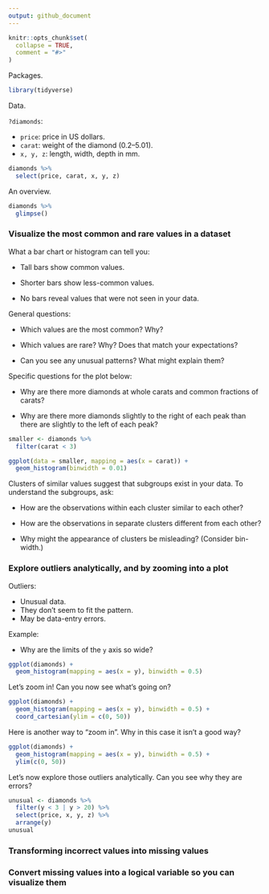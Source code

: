 ```yaml
---
output: github_document
---
```


```r
knitr::opts_chunk$set(
  collapse = TRUE,
  comment = "#>"
)
```

Packages.

```r
library(tidyverse)
```

Data.

`?diamonds`:

* `price`: price in US dollars.
* `carat`: weight of the diamond (0.2–5.01).
* `x, y, z`: length, width, depth in mm.

```r
diamonds %>% 
  select(price, carat, x, y, z)
```

An overview.

```r
diamonds %>% 
  glimpse()
```

### Visualize the most common and rare values in a dataset

What a bar chart or histogram can tell you:

* Tall bars show common values.

* Shorter bars show less-common values. 

* No bars reveal values that were not seen in your data.

General questions:

* Which values are the most common? Why?

* Which values are rare? Why? Does that match your expectations?

* Can you see any unusual patterns? What might explain them?

Specific questions for the plot below:

* Why are there more diamonds at whole carats and common fractions of carats?

* Why are there more diamonds slightly to the right of each peak than there are
slightly to the left of each peak?

```r
smaller <- diamonds %>% 
  filter(carat < 3)

ggplot(data = smaller, mapping = aes(x = carat)) +
  geom_histogram(binwidth = 0.01)
```

Clusters of similar values suggest that subgroups exist in your data. To understand the subgroups, ask:

* How are the observations within each cluster similar to each other?

* How are the observations in separate clusters different from each other?

* Why might the appearance of clusters be misleading? (Consider bin-width.)

### Explore outliers analytically, and by zooming into a plot

Outliers:

* Unusual data.
* They don't seem to fit the pattern.
* May be data-entry errors.

Example:

* Why are the limits of the `y` axis so wide?

```r
ggplot(diamonds) + 
  geom_histogram(mapping = aes(x = y), binwidth = 0.5)
```

Let's zoom in! Can you now see what's going on?

```r
ggplot(diamonds) + 
  geom_histogram(mapping = aes(x = y), binwidth = 0.5) +
  coord_cartesian(ylim = c(0, 50))
```

Here is another way to "zoom in". Why in this case it isn't a good way?

```r
ggplot(diamonds) + 
  geom_histogram(mapping = aes(x = y), binwidth = 0.5) +
  ylim(c(0, 50))
```

Let's now explore those outliers analytically. Can you see why they are errors?

```r
unusual <- diamonds %>% 
  filter(y < 3 | y > 20) %>% 
  select(price, x, y, z) %>%
  arrange(y)
unusual
```

### Transforming incorrect values into missing values



### Convert missing values into a logical variable so you can visualize them


